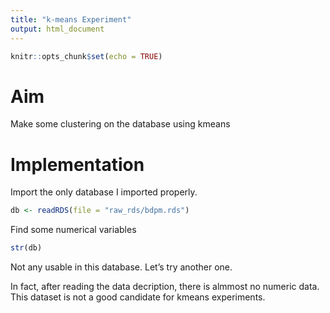 ```yaml
---
title: "k-means Experiment"
output: html_document
---
```


```r
knitr::opts_chunk$set(echo = TRUE)
```

# Aim

Make some clustering on the database using kmeans

# Implementation

Import the only database I imported properly.

```r
db <- readRDS(file = "raw_rds/bdpm.rds")
```

Find some numerical variables

```r
str(db)
```

Not any usable in this database. Let's try another one.

In fact, after reading the data decription, there is almmost no numeric data. This dataset is not a good candidate for kmeans experiments.

